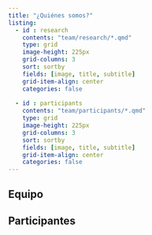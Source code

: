 ```yaml
---
title: "¿Quiénes somos?"
listing:
  - id : research
    contents: "team/research/*.qmd"
    type: grid
    image-height: 225px
    grid-columns: 3
    sort: sortby
    fields: [image, title, subtitle]
    grid-item-align: center
    categories: false
    
  - id : participants
    contents: "team/participants/*.qmd"
    type: grid
    image-height: 225px
    grid-columns: 3
    sort: sortby
    fields: [image, title, subtitle]
    grid-item-align: center
    categories: false
---
```


## Equipo

::: {#research}
:::

## Participantes

::: {#participants}
:::
